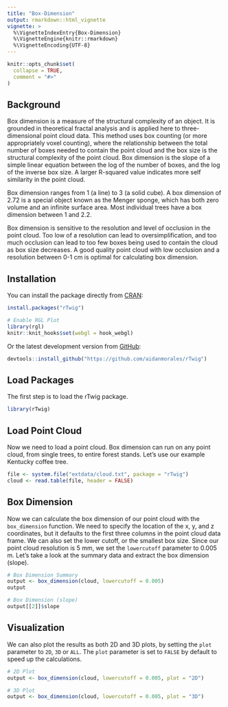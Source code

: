 ```yaml
---
title: "Box-Dimension"
output: rmarkdown::html_vignette
vignette: >
  %\VignetteIndexEntry{Box-Dimension}
  %\VignetteEngine{knitr::rmarkdown}
  %\VignetteEncoding{UTF-8}
---
```


```r
knitr::opts_chunk$set(
  collapse = TRUE,
  comment = "#>"
)
```

## Background 
Box dimension is a measure of the structural complexity of an object. It is grounded in theoretical fractal analysis and is applied here to three-dimensional point cloud data. This method uses box counting (or more appropriately voxel counting), where the relationship between the total number of boxes needed to contain the point cloud and the box size is the structural complexity of the point cloud. Box dimension is the slope of a simple linear equation between the log of the number of boxes, and the log of the inverse box size. A larger R-squared value indicates more self similarity in the point cloud. 

Box dimension ranges from 1 (a line) to 3 (a solid cube). A box dimension of 2.72 is a special object known as the Menger sponge, which has both zero volume and an infinite surface area. Most individual trees have a box dimension between 1 and 2.2. 

Box dimension is sensitive to the resolution and level of occlusion in the point cloud. Too low of a resolution can lead to oversimplification, and too much occlusion can lead to too few boxes being used to contain the cloud as box size decreases. A good quality point cloud with low occlusion and a resolution between 0-1 cm is optimal for calculating box dimension. 

## Installation

You can install the package directly from [CRAN](https://CRAN.R-project.org):

```r
install.packages("rTwig")
```

```r
# Enable RGL Plot 
library(rgl)
knitr::knit_hooks$set(webgl = hook_webgl)
```

Or the latest development version from [GitHub](https://github.com/):

```r
devtools::install_github("https://github.com/aidanmorales/rTwig")
```

## Load Packages

The first step is to load the rTwig package.

```r
library(rTwig)
```

## Load Point Cloud

Now we need to load a point cloud. Box dimension can run on any point cloud, from single trees, to entire forest stands. Let's use our example Kentucky coffee tree.

```r
file <- system.file("extdata/cloud.txt", package = "rTwig")
cloud <- read.table(file, header = FALSE)
```

## Box Dimension
Now we can calculate the box dimension of our point cloud with the `box_dimension` function. We need to specify the location of the x, y, and z coordinates, but it defaults to the first three columns in the point cloud data frame. We can also set the lower cutoff, or the smallest box size. Since our point cloud resolution is 5 mm, we set the `lowercutoff` parameter to 0.005 m. Let's take a look at the summary data and extract the box dimension (slope). 

```r
# Box Dimension Summary
output <- box_dimension(cloud, lowercutoff = 0.005)
output

# Box Dimension (slope)
output[[2]]$slope
```


## Visualization
We can also plot the results as both 2D and 3D plots, by setting the `plot` parameter to `2D`, `3D` or `ALL`. The `plot` parameter is set to `FALSE` by default to speed up the calculations. 

```r
# 2D Plot
output <- box_dimension(cloud, lowercutoff = 0.005, plot = "2D")
```

```r
# 3D Plot
output <- box_dimension(cloud, lowercutoff = 0.005, plot = "3D")
```
